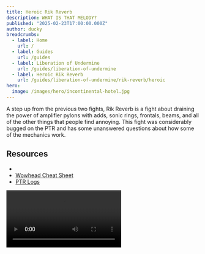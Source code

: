 ```yaml
---
title: Heroic Rik Reverb
description: WHAT IS THAT MELODY?
published: "2025-02-23T17:00:00.000Z"
author: ducky
breadcrumbs:
  - label: Home
    url: /
  - label: Guides
    url: /guides
  - label: Liberation of Undermine
    url: /guides/liberation-of-undermine
  - label: Heroic Rik Reverb
    url: /guides/liberation-of-undermine/rik-reverb/heroic
hero:
  image: /images/hero/incontinental-hotel.jpg
---
```



A step up from the previous two fights, Rik Reverb is a fight about draining the power of amplifier pylons with adds, sonic rings, frontals, beams, and all of the other things that people find annoying. This fight was considerably bugged on the PTR and has some unanswered questions about how some of the mechanics work.

## Resources

- <PrereleaseWarning />
- [Wowhead Cheat Sheet](https://www.wowhead.com/guide/the-war-within/raids/liberation-of-undermine/rik-reverb-boss-strategy-abilities)
- [PTR Logs](https://docs.google.com/spreadsheets/d/1YT4GpIT90o73NMl4EAzOnBJv4XuXIHlf3-AoAFSebFM/edit?gid=1398338665#gid=1398338665)

<Video src="https://www.youtube.com/watch?v=T7w3teb6lxs" />

## Mechanics

### Phase One

<Mechanic id="473748" difficulty="heroic" name="Amplification!" caption="JBL Speakers">

Rik spawns spawns an [Amplifier][amplifier] underneath him, dealing 5 million damage to anyone in the impact area, knocking them away and stunning them for 3 seconds. The second and third time this ability is cast he also spawns one underneath a ranged player.

</Mechanic>

<Mechanic id="466128" difficulty="heroic" name="Resonance" caption="Keep Boss Away from Amplifiers">

Rik significantly booses the power geneation of amplifiers within 15 yards of him.

</Mechanic>

<Mechanic id="464488" difficulty="heroic" name="Sonic Blast" caption="Melee Frontals" pill={[<MechanicPill key="1" variant="blue">Tank</MechanicPill>]}>

Rik's melee attacks deal 1.5 million sonic damage in a 9 yard frontal cone and apply [Tinnitus][tinnitus], which applies a stacking 100% [vulnerability][tinnitus] to sonic damage (everything on the fight) for 10 seconds.

</Mechanic>

<Mechanic id="467606" difficulty="heroic" name="Sound Cannon" caption="Fixated Frontal">

Rik tracks a random player before dealing large damage to anyone in the line of fire. The targeted player cannot dodge the frontal.

</Mechanic>

<Mechanic id="466961" difficulty="heroic" name="Faulty Zap" caption="Spread Circles">

Rik jolts several players for 755k nature damage and applying a dot that deals 503k nature damage to everyone within 5 yards every 1.5 sec for 12 sec, additionally, the player takes 75% increased nature damage while affected.

</Mechanic>

<Mechanic id="472306" difficulty="heroic" name="Sparkblast Ignition" caption="Firework Adds!" pill={[<MechanicPill key="1" variant="red">Important</MechanicPill>]}>
 
Rik summons several [Pyrotechnics](https://www.wowhead.com/npc=232612/pyrotechnics) firework bundles, dealing 3.1 million fire damage to anyone in their landing area and rain down fire circles that deal the same amount to anyone hit.

- The pyrotechnics have a 15 second timer, after which they [explode][grand-finale], applying a stacking dot dealing 5.9 million fire every 1 sec for 15 secs to the raid.
- Attacking pyrotechnics gives players [Excitement][excitement], increasing movement speed by 10% and haste by 2% for 10 seconds, stacking 3 times.

</Mechanic>
#### Amplifiers

<Mechanic id="1217120" difficulty="heroic" name="Lingering Voltage" caption="Draining the Amplifier">

Players can interact with amplifiers to channel and their energy, dealing 565,831 nature damage to them every 1 sec. Anyone can drain an amplifier at any time, but on heroic draining applies a 50% vulnerability to successive drains for 45 seconds, stacking.

It's my (limited) understanding that you will continue to drain an amplifier until it runs out of energy, or you run away and snap the tether it places on you. You should be able to cast while draining an amplifier.

</Mechanic>

<Mechanic id="465795" difficulty="heroic" name="Noise Pollution" caption="Rot Damage">

The amplifiers do 377k sonic damage every 2 seconds to all players,increased by 25% for each active amplifier.

</Mechanic>

<Mechanic id="468119" difficulty="heroic" name="Resonant Echoes" caption="Sonic Rings">

The amplifiers shoot out a series of sonic waves that deal 503k sonic damage every 0.5 sec for 6 sec, stacking.

</Mechanic>

<Mechanic id="466093" difficulty="heroic" name="Haywire" caption="Full-Energy Enrage">

An amplifier that has full energy goes haywire, dealing 503k sonic damage to all players every 1 sec and expelling additional [Resonant Echoes][resonant-echoes].

</Mechanic>


### Intermission

At 100 energy Rik shields himself with [Sound Cloud][sound-cloud] 🙄, taking 99% reduced damage and overloads his amplifiers with country music. He will cast [Blaring Drop][blaring-drop] and [Blowout][blowout] 4 times, destroying 4 of the 5 amplifiers each round, with the extra amplifier carrying over to the next phase. If he reaches the intermission for a 3rd time he casts [Hype Fever][hype-fever], enraging.

<Mechanic id="467991" difficulty="heroic" name="Blaring Drop" caption="Sonic Wave">

A ring of country music radiates outwards from Rik, dealing 3.1 million sonic damage every 0.5 sec for 3 sec to anyone hit.

</Mechanic>

<Mechanic id="466722" difficulty="heroic" name="Blowout" caption="Fangirling Amplifiers">

Rik overloads an amplifier, indicated by a blue ring around it. Standing in the ring while [Blaring Drop][blaring-drop] hits the amplifier causes it to explode, knocking players back and granting immunity to the ring.

  <Callout type="warning">
    This knockback originates from the amplifier in all directions. You will want to place yourself in line with the exploding amplifier and the next highest energy one, or at least towards the ring.
  </Callout>

</Mechanic>

## Strategy

The following strategy is adapted from a theoretical mythic strategy theory by Reloe, as this is a noticably more annoying fight than the previous two so there is merit to one. The goal is to optimize ranged having to move as little as possible despite us constantly needing to drain the amplifiers. It's reasonable for us to yolo this boss in heroic, or fail at something like below to the point it's essentially yoloing the fight, but I'm describing the thought process so you understand how to think about the fight.

<Tabs defaultValue="p1">
  <TabsList>
    <TabsTrigger value="p1">1</TabsTrigger>
    <TabsTrigger value="p2">2</TabsTrigger>
    <TabsTrigger value="p3">3</TabsTrigger>
    <TabsTrigger value="p4">4</TabsTrigger>
    <TabsTrigger value="p5">5</TabsTrigger>
    <TabsTrigger value="p6">6</TabsTrigger>
  </TabsList>
  <TabsContent value="p1">
    ![](#assets/images/guides/liberation-of-undermine/rik-reverb/heroic/raidplan_p1.png)

    A ring of arbitrary markers are placed in a circle around the room. The tanks will bring the boss to <Square /> on pull, and the boss will drop a single amplifier underneath him. Ranged will hang around <Triangle />.
  </TabsContent>
  <TabsContent value="p2">
    <figure>
      ![](#assets/images/guides/liberation-of-undermine/rik-reverb/heroic/raidplan_p2.png)
      <figcaption>
        I am using ovals to denote amplifiers that spawn at the same time.
      </figcaption>
    </figure>

    The boss will then be moved to <Diamond /> until he drops the second amplifier. When this happens ranged will spawn the third amplifier underneath them at <Triangle />.

    As melee are chilling on <Diamond /> until the second amplifier spawns, they will need to peel off and occasionally drain the amplifier at <Square />. We only need two melee assigned to alternate soaking the amplifier at this location for the duration of the fight.
  </TabsContent>
  <TabsContent value="p3">
    ![](#assets/images/guides/liberation-of-undermine/rik-reverb/heroic/raidplan_p3.png)

    The boss is moved to the middle after the second round of amplifiers spawn and ranged will shift counter-clockwise to <Star />. A pair of melee will now be responsible for keeping the amplifier at <Diamond /> drained, and a pair of ranged will be responsible for the <Triangle /> amplifier.

    Ranged will remain at <Star /> until they spawn the fourth amplifier, but the tanks will need to move the boss to <Circle /> in time for the fifth to spawn there. The amplifiers spawn 40 seconds apart, so the tanks should leave the boss in the middle of the room for about 30 seconds.
  </TabsContent>
  <TabsContent value="p4">
    ![](#assets/images/guides/liberation-of-undermine/rik-reverb/heroic/raidplan_p4.png)

    In the intermission the boss puts out his [Sound Cloud][sound-cloud] remix, causing the highest energy amplifier to fangirl and rapidly bring itself to [Haywire][haywire] and exploding from [Blowout][blowout], letting us avoid the [Blaring Drop][blaring-drop]. This repeats four times and then the intermission ends. This means an amplifier will carry over to the next phase 1, for 6 total, then 7, then the last intermission he enrages.
    
    The amplifiers have been modified throughout the PTR, and the latest information I have is that the amplifiers that aren't fangirling lose energy during the intermission to the point where it's random which amplifier explodes 3rd and 4th.
  </TabsContent>
  <TabsContent value="p5">
    ![](#assets/images/guides/liberation-of-undermine/rik-reverb/heroic/raidplan_p5.png)
    
    The second time we reach phase 3, assuming the random amplifier issue continues onto live servers, the solution is simple — we start counter-clockwise of wherever the remaining amplifier is. The movements are all the same, just with a different starting position. This allows ranged to still only move between 2 adjacent markers.
  </TabsContent>
  <TabsContent value="p6">

    The third and final time we enter phase 1 we will have 2 extra amplifiers. This might seem confusing but we always want to start counter-clockwise, or to the left if we're in the middle of the room facing the markers, of the amplifier that gives us the most space.

    - If the remaining amplifiers have less than 2 markers between them, we can repeat what we did the second time we got to phase 1, starting to the left of an amplifier such that we have 5 contiguous markers to work with.
    - If the remaining amplifiers have 2 markers between them, we still want to start to the left (from the inside looking out; counter-clockwise) of the amplifier that gives us the most free markers. This still allows ranged to only need to move between 2 markers. The melee will have to skip over an amplifier on the last set.

      ![](#assets/images/guides/liberation-of-undermine/rik-reverb/heroic/raidplan_p7.png)
    
    - If the remaining amplifiers are equidistent from each other, aka they have 3 markers between them, the placement decision is arbitrary and ranged will need to jump a marker after the second set.
    
      ![](#assets/images/guides/liberation-of-undermine/rik-reverb/heroic/raidplan_p6.png)
  </TabsContent>
</Tabs>

[amplification]: <https://www.wowhead.com/spell=473748&dd=15&ddsize=30>
[amplifier]: <https://www.wowhead.com/npc=236511/amplifier&dd=15&ddsize=30>
[lingering-voltage]: <https://www.wowhead.com/spell=1217120/lingering-voltage?dd=15&ddsize=30>
[resonant-echoes]: <https://www.wowhead.com/spell=468119/resonant-echoes?dd=15&ddsize=30>
[noise-pollution]: <https://www.wowhead.com/spell=465795/noise-pollution?dd=15&ddsize=30>
[haywire]: <https://www.wowhead.com/spell=466093/haywire?dd=15&ddsize=30>
[echoing-chant]: <https://www.wowhead.com/spell=466866/echoing-chant?dd=15&ddsize=30>
[sound-cannon]: <https://www.wowhead.com/spell=467606/sound-cannon?dd=15&ddsize=30>
[faulty-zap]: <https://www.wowhead.com/spell=466961/faulty-zap?dd=15&ddsize=30>
[sparkblast-ignition]: <https://www.wowhead.com/spell=472306/sparkblast-ignition?dd=15&ddsize=30>
[grand-finale]: <https://www.wowhead.com/spell=472294/grand-finale?dd=15&ddsize=30>
[excitement]: <https://www.wowhead.com/spell=1214164/excitement?dd=15&ddsize=30>
[resonance]: <https://www.wowhead.com/spell=466128/resonance?dd=15&ddsize=30>
[sonic-blast]: <https://www.wowhead.com/spell=464488/sonic-blast?dd=15&ddsize=30>
[tinnitus]: <https://www.wowhead.com/spell=464518/tinnitus?dd=15&ddsize=30>

[blowout]: <https://www.wowhead.com/spell=466722/blowout?dd=15&ddsize=30>
[sound-cloud]: <https://www.wowhead.com/spell=1213817/sound-cloud?dd=15&ddsize=30>
[blaring-drop]: <https://www.wowhead.com/spell=467991/blaring-drop?dd=15&ddsize=30>
[hype-fever]: <https://www.wowhead.com/spell=473655/hype-fever?dd=15&ddsize=30>


